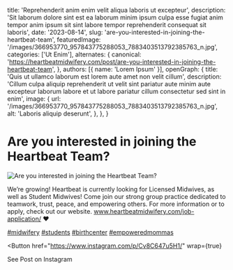   title: 'Reprehenderit anim enim velit aliqua laboris ut excepteur',
  description: 'Sit laborum dolore sint est ea laborum minim ipsum culpa esse fugiat anim tempor anim ipsum sit sint labore tempor reprehenderit consequat sit laboris',
  date: '2023-08-14',
  slug: 'are-you-interested-in-joining-the-heartbeat-team',
  featuredImage: '/images/366953770_957843775288053_7883403513792385763_n.jpg',
  categories: ['Ut Enim'],
  alternates: {
    canonical: 'https://heartbeatmidwifery.com/post/are-you-interested-in-joining-the-heartbeat-team',
  },
  authors: [{ name: 'Lorem Ipsum' }],
  openGraph: {
    title: 'Quis ut ullamco laborum est lorem aute amet non velit cillum',
    description: 'Cillum culpa aliquip reprehenderit ut velit sint pariatur aute minim aute excepteur laborum labore et ut labore pariatur cillum consectetur sed sint in enim',
    image: {
      url: '/images/366953770_957843775288053_7883403513792385763_n.jpg',
      alt: 'Laboris aliquip deserunt',
    },
  },
}


# Are you interested in joining the Heartbeat Team?

<Image
  src="/images/366953770_957843775288053_7883403513792385763_n.jpg"
  size="large"
  wrap={true}
  alt="Are you interested in joining the Heartbeat Team?"
/>

We’re growing! Heartbeat is currently looking for Licensed Midwives, as well as Student Midwives! Come join our strong group practice dedicated to teamwork, trust, peace, and empowering others. For more information or to apply, check out our website. www.heartbeatmidwifery.com/job-application/ ❤️

[#midwifery](https://www.instagram.com/explore/tags/midwifery/) [#students](https://www.instagram.com/explore/tags/students/) [#birthcenter](https://www.instagram.com/explore/tags/birthcenter/) [#empoweredmommas](https://www.instagram.com/explore/tags/empoweredmommas/)

<Button
  href="https://www.instagram.com/p/Cv8C647u5H1/"
  wrap={true}
>
  See Post on Instagram
</Button>
